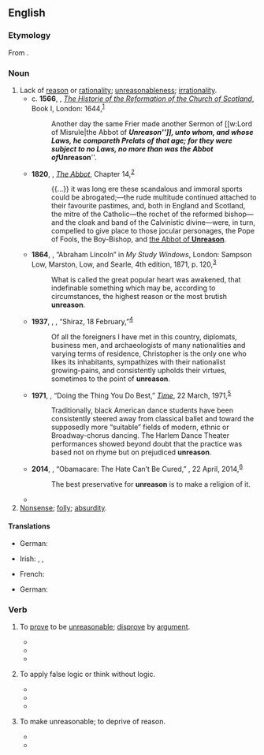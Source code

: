 ==English==

===Etymology===
From {{prefix|en|un|reason}}.

===Noun===
{{en-noun|-|s}}

# Lack of [[reason]] or [[rationality]]; [[unreasonableness]]; [[irrationality]].
#* c. '''1566''', {{w|John Knox}}, ''[[w:The History of the Reformation in Scotland|The Historie of the Reformation of the Church of Scotland]]'', Book I, London: 1644,<sup>[https://archive.org/details/historieofreform00knox]</sup>
#*: Another day the same Frier made another Sermon of [[w:Lord of Misrule|the Abbot of '''''Unreason''''']], unto whom, and whose Laws, he compareth Prelats of that age; for they were subject to no Laws, no more than was the Abbot of '''''Unreason'''''.
#* '''1820''', {{w|Walter Scott}}, ''[[w:The Abbot (novel)|The Abbot]]'', Chapter 14,<sup>[http://www.gutenberg.org/files/6407/6407-h/6407-h.htm]</sup>
#*: {{...}} it was long ere these scandalous and immoral sports could be abrogated;—the rude multitude continued attached to their favourite pastimes, and, both in England and Scotland, the mitre of the Catholic—the rochet of the reformed bishop—and the cloak and band of the Calvinistic divine—were, in turn, compelled to give place to those jocular personages, the Pope of Fools, the Boy-Bishop, and [[w:Lord of Misrule|the Abbot of '''Unreason''']].
#* '''1864''', {{w|James Russell Lowell}}, “Abraham Lincoln” in ''My Study Windows'', London: Sampson Low, Marston, Low, and Searle, 4th edition, 1871, p. 120,<sup>[https://catalog.hathitrust.org/Record/011557451]</sup>
#*: What is called the great popular heart was awakened, that indefinable something which may be, according to circumstances, the highest reason or the most brutish '''unreason'''.
#* '''1937''', {{w|Robert Byron}}, {{w|The Road to Oxiana}}, “Shiraz, 18 February,”<sup>[http://www.gutenberg.net.au/ebooks14/1403301h.html]</sup>
#*: Of all the foreigners I have met in this country, diplomats, business men, and archaeologists of many nationalities and varying terms of residence, Christopher is the only one who likes its inhabitants, sympathizes with their nationalist growing-pains, and consistently upholds their virtues, sometimes to the point of '''unreason'''.
#* '''1971''', {{w|John T. Elson}}, “Doing the Thing You Do Best,” ''[[w:Time (magazine)|Time]]'', 22 March, 1971,<sup>[https://web.archive.org/web/20130824112343/http://www.time.com/time/magazine/article/0,9171,904931,00.html]</sup>
#*: Traditionally, black American dance students have been consistently steered away from classical ballet and toward the supposedly more “suitable” fields of modern, ethnic or Broadway-chorus dancing. The Harlem Dance Theater performances showed beyond doubt that the practice was based not on rhyme but on prejudiced '''unreason'''.
#* '''2014''', {{w|Garry Wills}}, “Obamacare: The Hate Can’t Be Cured,” ''{{w|New York Review of Books}}'', 22 April, 2014,<sup>[http://www.nybooks.com/daily/2014/04/22/obamacare-hate-cant-be-cured/]</sup>
#*: The best preservative for '''unreason''' is to make a religion of it.
#* {{quote-journal|1=en|date=2 Feb 2021|author=Katharine Murphy|journal=The Guardian|url=https://www.theguardian.com/australia-news/commentisfree/2021/feb/02/scott-morrison-must-heed-the-lesson-of-donald-trump-and-slap-down-craig-kelly|
text=Kelly, who specialised in implacable '''unreason''' about climate change before his conversion to stubborn contrarianism about various Covid remedies [...] speaks to a constituency the Coalition wants to court: a group of voters tempted to vote for rightwing protest parties rather than the Liberals and the Nationals.}}
# [[nonsense|Nonsense]]; [[folly]]; [[absurdity]].

====Translations====
{{trans-top|lack of reason}}
* German: {{t+|de|Unvernunft|f}}
{{trans-mid}}
* Irish: {{t|ga|aingiall|f}}, {{t|ga|éigiall|f}}, {{t|ga|míréasún|m}}
{{trans-bottom}}

{{trans-top|nonsense, folly}}
* French: {{t+|fr|déraison|f}}
{{trans-mid}}
* German: {{t+|de|Torheit|f}}
{{trans-bottom}}

===Verb===
{{en-verb}}

# {{lb|en|transitive|rare}} To [[prove]] to be [[unreasonable]]; [[disprove]] by [[argument]].
#* {{quote-book|en|year=1796 |title=The History and Adventures of the Renowned Don Quixote |author=Miguel de Cervantes Saavedra  (Tobias George Smollett: translator) |page= |ISBN= |passage=The reason of the unreasonable usage my reason has met with, so '''unreasons''' my reason, that I have reason to complain of your beauty :" and how did he enjoy the following flower of composition ! "  }}
#* {{quote-book|en|year=2013|title=Visual Culture: Images and Interpretations  |author=Norman Bryson, Michael Ann Holly, & Keith Moxey  |page= 191|ISBN=0819574236 |passage=The elenchus enables him to overturn the formerly secure reasoning of his interlocutors about the subjects they discourse on so confidently—until the Socratic elenchus gradually '''unreasons''' them (see especially Meno, 80A—B). }}
#* {{quote-book|en|year=2017|title=DAD: Hundreds of Awesome Quotes about the Guy Who Does It All |author=Adams Media  |page= |ISBN=1507202997 |passage=Being a father can “'''unreason'''” your worldview, or at least make it very flexible, and that can create all sorts of fun and insights. }}
# {{lb|en|rare}} To apply false logic or think without logic.
#* {{quote-book|en|year=1889|title=The Homoeopathic World - Volume 24  |author= |page=251 |ISBN= |passage=After some trouble I have got the Programme, and now send it on to you ; I beg you to transcribe the first ten pages, in which he reasons, or rather '''unreasons''', about homeopathy, and then send the Programme back to me, as I do not know how to procure another copy. }}
#* {{quote-book|en|year=1985|title=TQ 20: Twenty Years of the Best Contemporary Writing and Graphics from TriQuarterly Magazine  |author=Reginald Gibbons & Susan Hahn  |page=89 |ISBN= |passage=In other, happier times, the mind could '''unreason''' freely, as if it belonged to no age, emancipated as it was... }}
#* {{quote-book|en|year=2005|title=Continental Philosophy: A Contemporary Introduction  |author=Andrew Cutrofello  |page=88 |ISBN=0415242088 |passage=Just as Heidegger's reflections on the imagination led him to think "The nothing nothings," so Foucault's reflections on madness led him, in effect, to think "Unreason '''unreasons'''." }}
# {{lb|en|rare}} To make unreasonable; to deprive of reason.
#* {{quote-book|en|year=1646|title=Deliverance-obstruction |author=Thomas Case  |page=12 |ISBN= |passage=Unbelief '''unreasons''' a man: so the Apostle joyns them, when he prays to be delivered from unreasonable men; for all men have not faith. }}
#* {{quote-book|en|year=2010|title=Shade+shadows: And Suddenly, Silently, They Simply Disappeared |author=Tim Roux -   |page= |ISBN=1452855803 |passage=My pathetic collapse provoked them. My unreasonableness '''unreasoned''' them. }}